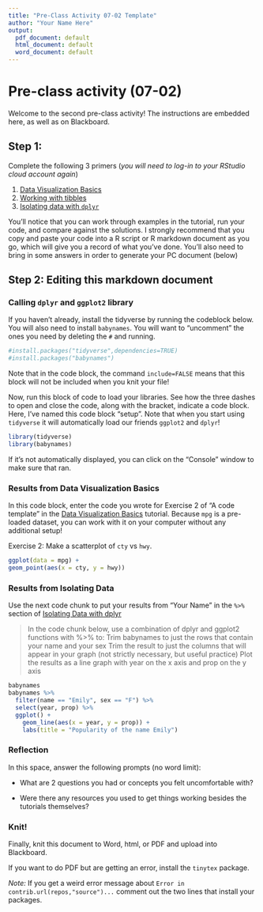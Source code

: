 ```yaml
---
title: "Pre-Class Activity 07-02 Template"
author: "Your Name Here"
output:
  pdf_document: default
  html_document: default
  word_document: default
---
```


# Pre-class activity (07-02)

Welcome to the second pre-class activity! The instructions are embedded here, as well as on Blackboard.


## Step 1: 
Complete the following 3 primers (*you will need to log-in to your RStudio cloud account again*)

1. [Data Visualization Basics](https://rstudio.cloud/learn/primers/1.1)
2. [Working with tibbles](https://rstudio.cloud/learn/primers/2.1)
3. [Isolating data with `dplyr`](https://rstudio.cloud/learn/primers/2.2)

You'll notice that you can work through examples in the tutorial, run your code, and compare against the solutions. I strongly recommend that you copy and paste your code into a R script or R markdown document as you go, which will give you a record of what you've done. You'll also need to bring in some answers in order to generate your PC document (below)


## Step 2: Editing this markdown document

### Calling `dplyr` and `ggplot2` library

If you haven't already, install the tidyverse by running the codeblock below. You will also need to install `babynames`. You will want to "uncomment" the ones you need by deleting the `#` and running. 

```r
  
#install.packages("tidyverse",dependencies=TRUE)
#install.packages("babynames")
```

Note that in the code block, the command `include=FALSE` means that this block will not be included when you knit your file!

Now, run this block of code to load your libraries. See how the three dashes to open and close the code, along with the bracket, indicate a code block. Here, I've named this code block "setup". Note that when you start using `tidyverse` it will automatically load our friends `ggplot2` and `dplyr`!

```r
  
library(tidyverse)
library(babynames)

```
If it's not automatically displayed, you can click on the "Console" window to make sure that ran. 

### Results from Data Visualization Basics

In this code block, enter the code you wrote for Exercise 2 of "A code template" in the [Data Visualization Basics](https://rstudio.cloud/learn/primers/1.1) tutorial. Because `mpg` is a pre-loaded dataset, you can work with it on your computer without any additional setup!

Exercise 2: Make a scatterplot of `cty` vs `hwy`.

```r

ggplot(data = mpg) + 
geom_point(aes(x = cty, y = hwy))


```


### Results from Isolating Data 

Use the next code chunk to put your results from "Your Name" in the `%>%` section of [Isolating Data with dplyr](https://rstudio.cloud/learn/primers/2.2)

> In the code chunk below, use a combination of dplyr and ggplot2 functions with %>% to:
    Trim babynames to just the rows that contain your name and your sex
    Trim the result to just the columns that will appear in your graph (not strictly necessary, but useful practice)
    Plot the results as a line graph with year on the x axis and prop on the y axis
    
```r
babynames
babynames %>% 
  filter(name == "Emily", sex == "F") %>% 
  select(year, prop) %>% 
  ggplot() +
    geom_line(aes(x = year, y = prop)) +
    labs(title = "Popularity of the name Emily")

```



<!-- ### Results from Derive Information  -->

<!-- In the final code block, put your code for the two challenges in the "Challenges" of the [Deriving information with `dplyr'`](https://rstudio.cloud/learn/primers/2.3) tutorial. Specifically, the code you need to determines how many distinct boys and girls names achieved a rank of 1 in any year.  -->

<!-- >How many distinct boys names acheived a rank of Number 1 in any year? -->
<!-- > How many distinct girls names acheived a rank of Number 1 in any year? -->

<!-- ```{r} -->
<!-- # Insert your code below. Then run it!  -->
<!-- babynames %>%  -->
<!--   group_by(year, sex) %>%  -->
<!--   mutate(rank = min_rank(desc(n))) %>%  -->
<!--   filter(rank == 1, sex == "M") %>%  -->
<!--   ungroup() %>%  -->
<!--   summarise(distinct = n_distinct(name)) -->

<!-- babynames %>%  -->
<!--   group_by(year, sex) %>%  -->
<!--   mutate(rank = min_rank(desc(n))) %>%  -->
<!--   filter(rank == 1, sex == "F") %>%  -->
<!--   ungroup() %>%  -->
<!--   summarise(distinct = n_distinct(name)) -->
<!-- ``` -->

  
### Reflection

In this space, answer the following prompts (no word limit): 

- What are 2 questions you had or concepts you felt uncomfortable with?

- Were there any resources you used to get things working besides the tutorials themselves? 

### Knit! 

Finally, knit this document to Word, html, or PDF and upload into Blackboard. 

If you want to do PDF but are getting an error, install the `tinytex` package.

*Note:* If you get a weird error message about `Error in contrib.url(repos,"source")...` comment out the two lines that install your packages.

